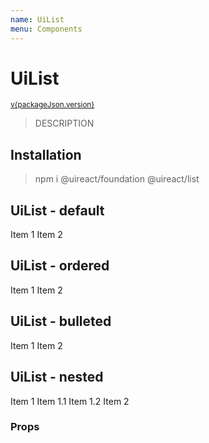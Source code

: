 ```yaml
---
name: UiList
menu: Components
---
```





# UiList

<sup>
  <a href="https://github.com/inavac182/ui-react/blob/main/packages/UiList/" target="_blank">
    v{packageJson.version}
  </a>
</sup>

> DESCRIPTION

## Installation

> npm i @uireact/foundation @uireact/list

## UiList - default

<Playground>
  <UiList>
    <UiListItem>Item 1</UiListItem>
    <UiListItem>Item 2</UiListItem>
  </UiList>
</Playground>

## UiList - ordered

<Playground>
  <UiList type="ORDERED">
    <UiListItem>Item 1</UiListItem>
    <UiListItem>Item 2</UiListItem>
  </UiList>
</Playground>

## UiList - bulleted

<Playground>
  <UiList type="BULLETED">
    <UiListItem>Item 1</UiListItem>
    <UiListItem>Item 2</UiListItem>
  </UiList>
</Playground>

## UiList - nested

<Playground>
  <UiList type="BULLETED">
    <UiListItem>
      Item 1
      <UiList type="ORDERED">
        <UiListItem>Item 1.1</UiListItem>
        <UiListItem>Item 1.2</UiListItem>
      </UiList>
    </UiListItem>
    <UiListItem>Item 2</UiListItem>
  </UiList>
</Playground>

### Props

<Props of={UiList} />
